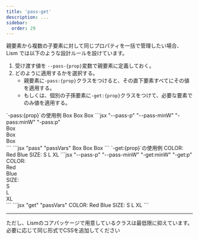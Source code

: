 ```yaml
---
title: 'pass-get'
description: ...
sidebar: 
  order: 29
---
```




親要素から複数の子要素に対して同じプロパティを一括で管理したい場合、Lism では以下のような設計ルールを設けています。

1. 受け渡す値を `--pass-{prop}`変数で親要素に定義しておく。
2. どのように適用するかを選択する。
	- 親要素に`-pass:{prop}`クラスをつけると、その直下要素すべてにその値を適用する。
	- もしくは、個別の子孫要素に`-get:{prop}`クラスをつけて、必要な要素でのみ値を適用する。

<Preview>
	<PreviewTitle>`-pass:{prop}`の使用例</PreviewTitle>
	<PreviewArea p='30'>
		<Flex variant='cluster' pass='minW,p' passVars={{p: '20 30', minW:'5rem'}} g='20' ta='c'>
			<Lism bd>Box</Lism>
			<Lism bd>Box</Lism>
			<Lism bd>Box</Lism>
		</Flex>
	</PreviewArea>
	<PreviewCode slot="tab" label="HTML">
	```jsx "--pass-p" "--pass-minW" "-pass:minW" "-pass:p"
	<div
		class="l--flex l--flex--cluster -ta:c -g:20 -pass:minW -pass:p"
		style="--pass-p:var(--s20) var(--s30);--pass-minW:5rem"
	>
		<div class="-bd:">Box</div>
		<div class="-bd:">Box</div>
		<div class="-bd:">Box</div>
	</div>
	```
	</PreviewCode>
	<PreviewCode label='JSX' slot='tab'>
		```jsx "pass" "passVars"
		<Flex
			variant='cluster' g='20' ta='c'
			pass='minW,p'
			passVars={{p: '20 30', minW:'5rem'}}
		>
			<Lism bd>Box</Lism>
			<Lism bd>Box</Lism>
			<Lism bd>Box</Lism>
		</Flex>
		```
	</PreviewCode>
</Preview>



<Preview>
	<PreviewTitle>`-get:{prop}`の使用例</PreviewTitle>
	<PreviewArea p='30'>
		<Stack g='10' ta='c' fz='s' passVars={{p: '5 20', minW:'2.5rem'}}>
			<Flex variant='cluster' g='20' p='10'>
				<Lism>COLOR:</Lism>
				<Lism get='p' bd c='red'>Red</Lism>
				<Lism get='p' bd c='blue'>Blue</Lism>
			</Flex>
			<Divider />
			<Flex variant='cluster' g='20' p='10'>
				<Lism>SIZE:</Lism>
				<Lism get='p,minW' bgc='base-2'>S</Lism>
				<Lism get='p,minW' bgc='base-2'>L</Lism>
				<Lism get='p,minW' bgc='base-2'>XL</Lism>
			</Flex>
		</Stack>
	</PreviewArea>
	<PreviewCode slot="tab" label="HTML">
	```jsx "--pass-p" "--pass-minW" "-get:minW" "-get:p"
	<div
		class="l--stack -ta:c -fz:s -g:10"
		style="--pass-p:var(--s5) var(--s20);--pass-minW:2.5rem"
	>
		<div class="l--flex l--flex--cluster -p:10 -g:20">
			<div>COLOR:</div>
			<div class="-bd: -c: -get:p" style="--c:var(--red)">Red</div>
			<div class="-bd: -c: -get:p" style="--c:var(--blue)">Blue</div>
		</div>
		<div class="a--divider"></div>
		<div class="l--flex l--flex--cluster -p:10 -g:20">
			<div>SIZE:</div>
			<div class="-bgc:base-2 -get:p -get:minW">S</div>
			<div class="-bgc:base-2 -get:p -get:minW">L</div>
			<div class="-bgc:base-2 -get:p -get:minW">XL</div>
		</div>
	</div>
	```
	</PreviewCode>
	<PreviewCode label='JSX' slot='tab'>
		```jsx "get" "passVars"
		<Stack
			g='10' ta='c' fz='s'
			passVars={{p: '5 20', minW:'2.5rem'}}
		>
			<Flex variant='cluster' g='20' p='10'>
				<Lism>COLOR:</Lism>
				<Lism get='p' bd c='red'>Red</Lism>
				<Lism get='p' bd c='blue'>Blue</Lism>
			</Flex>
			<Divider />
			<Flex variant='cluster' g='20' p='10'>
				<Lism>SIZE:</Lism>
				<Lism get='p,minW' bgc='base-2'>S</Lism>
				<Lism get='p,minW' bgc='base-2'>L</Lism>
				<Lism get='p,minW' bgc='base-2'>XL</Lism>
			</Flex>
		</Stack>
		```
	</PreviewCode>
</Preview>

---

ただし、Lismのコアパッケージで用意しているクラスは最低限に抑えています。必要に応じて同じ形式でCSSを追加してください

<script src="https://emgithub.com/embed-v2.js?target=https%3A%2F%2Fgithub.com%2Flism-ui%2Flism-ui%2Fblob%2Fmain%2Fpackages%2Flism-core%2Fsrc%2Fscss%2Fprops%2F_pass-get.scss&style=default&type=code&showLineNumbers=on&showFileMeta=on&showCopy=on"></script>

